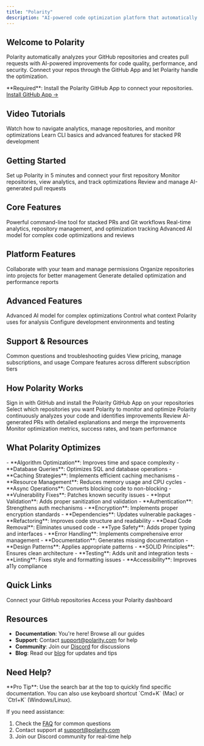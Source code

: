 ```yaml
---
title: "Polarity"
description: "AI-powered code optimization platform that automatically improves your repositories through intelligent pull requests."
---
```


## Welcome to Polarity

Polarity automatically analyzes your GitHub repositories and creates pull requests with AI-powered improvements for code quality, performance, and security. Connect your repos through the GitHub App and let Polarity handle the optimization.

<Note>
  **Required**: Install the Polarity GitHub App to connect your repositories.
  <a href="https://github.com/apps/polarity-ai/installations/select_target">Install GitHub App →</a>
</Note>

## Video Tutorials

<CardGroup cols={2}>
  <Card title="Dashboard Tutorial" icon="play-circle" href="/dashboard#video-tutorial">
    Watch how to navigate analytics, manage repositories, and monitor optimizations
  </Card>
  <Card title="CLI Tutorials" icon="play-circle" href="/polarity-cli#video-tutorials">
    Learn CLI basics and advanced features for stacked PR development
  </Card>
</CardGroup>

## Getting Started

<CardGroup cols={3}>
  <Card title="Quick Start" icon="rocket" href="/quickstart">
    Set up Polarity in 5 minutes and connect your first repository
  </Card>
  <Card title="Dashboard" icon="chart-line" href="/dashboard">
    Monitor repositories, view analytics, and track optimizations
  </Card>
  <Card title="Pull Requests" icon="git-pull-request" href="/pull-requests">
    Review and manage AI-generated pull requests
  </Card>
</CardGroup>

## Core Features

<CardGroup cols={3}>
  <Card title="Polarity CLI" icon="terminal" href="/polarity-cli">
    Powerful command-line tool for stacked PRs and Git workflows
  </Card>
  <Card title="Dashboard" icon="chart-line" href="/dashboard">
    Real-time analytics, repository management, and optimization tracking
  </Card>
  <Card title="Paragon AI" icon="sparkles" href="/paragon">
    Advanced AI model for complex code optimizations and reviews
  </Card>
</CardGroup>

## Platform Features

<CardGroup cols={3}>
  <Card title="Teams" icon="users" href="/teams">
    Collaborate with your team and manage permissions
  </Card>
  <Card title="Projects" icon="folder" href="/projects">
    Organize repositories into projects for better management
  </Card>
  <Card title="Reports" icon="file-chart-line" href="/reports">
    Generate detailed optimization and performance reports
  </Card>
</CardGroup>

## Advanced Features

<CardGroup cols={3}>
  <Card title="Paragon" icon="sparkles" href="/paragon">
    Advanced AI model for complex optimizations
  </Card>
  <Card title="Context Management" icon="brain" href="/context">
    Control what context Polarity uses for analysis
  </Card>
  <Card title="Development Mode" icon="wrench" href="/development">
    Configure development environments and testing
  </Card>
</CardGroup>

## Support & Resources

<CardGroup cols={3}>
  <Card title="FAQ" icon="question-circle" href="/faq">
    Common questions and troubleshooting guides
  </Card>
  <Card title="Billing & Plans" icon="credit-card" href="/billing">
    View pricing, manage subscriptions, and usage
  </Card>
  <Card title="Plans & Pricing" icon="tag" href="/plans">
    Compare features across different subscription tiers
  </Card>
</CardGroup>

## How Polarity Works

<Steps>
<Step title="Connect GitHub">
  Sign in with GitHub and install the Polarity GitHub App on your repositories
</Step>
<Step title="Add Repositories">
  Select which repositories you want Polarity to monitor and optimize
</Step>
<Step title="Automatic Analysis">
  Polarity continuously analyzes your code and identifies improvements
</Step>
<Step title="Review Pull Requests">
  Review AI-generated PRs with detailed explanations and merge the improvements
</Step>
<Step title="Track Progress">
  Monitor optimization metrics, success rates, and team performance
</Step>
</Steps>

## What Polarity Optimizes

<Tabs>
<Tab title="Performance">
- **Algorithm Optimization**: Improves time and space complexity
- **Database Queries**: Optimizes SQL and database operations
- **Caching Strategies**: Implements efficient caching mechanisms
- **Resource Management**: Reduces memory usage and CPU cycles
- **Async Operations**: Converts blocking code to non-blocking
</Tab>

<Tab title="Security">
- **Vulnerability Fixes**: Patches known security issues
- **Input Validation**: Adds proper sanitization and validation
- **Authentication**: Strengthens auth mechanisms
- **Encryption**: Implements proper encryption standards
- **Dependencies**: Updates vulnerable packages
</Tab>

<Tab title="Code Quality">
- **Refactoring**: Improves code structure and readability
- **Dead Code Removal**: Eliminates unused code
- **Type Safety**: Adds proper typing and interfaces
- **Error Handling**: Implements comprehensive error management
- **Documentation**: Generates missing documentation
</Tab>

<Tab title="Best Practices">
- **Design Patterns**: Applies appropriate patterns
- **SOLID Principles**: Ensures clean architecture
- **Testing**: Adds unit and integration tests
- **Linting**: Fixes style and formatting issues
- **Accessibility**: Improves a11y compliance
</Tab>
</Tabs>

## Quick Links

<CardGroup cols={2}>
  <Card title="Install GitHub App" icon="github" href="https://github.com/apps/polarity-ai/installations/select_target">
    Connect your GitHub repositories
  </Card>
  <Card title="Open Dashboard" icon="external-link" href="https://app.polarity.com">
    Access your Polarity dashboard
  </Card>
</CardGroup>

## Resources

- **Documentation**: You're here! Browse all our guides
- **Support**: Contact support@polarity.com for help
- **Community**: Join our [Discord](https://discord.gg/polarity) for discussions
- **Blog**: Read our [blog](https://polarity.com/blog) for updates and tips

## Need Help?

<Info>
  **Pro Tip**: Use the search bar at the top to quickly find specific documentation. You can also use keyboard shortcut `Cmd+K` (Mac) or `Ctrl+K` (Windows/Linux).
</Info>

If you need assistance:
1. Check the [FAQ](/faq) for common questions
2. Contact support at support@polarity.com
3. Join our Discord community for real-time help